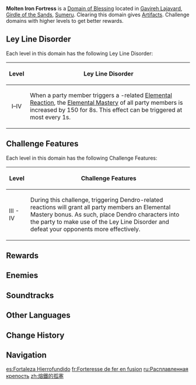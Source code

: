 {{Domain Infobox
|image        = Domain Molten Iron Fortress.png
|type         = Blessing
|description  = Legend has it that the territory of the red desert was marked by an ancient barrier of iron and bronze. The [[King Deshret|Lord of the Blazing Sun]] used to set out from here on his chariot to drive away the evil spirits wandering among the grim mountains. However, the gilded nations later sank into the sand and towering parapets of iron and bronze thus faded into oblivion along with their parent nations, leaving only unrecognizable ruins.
|region       = Sumeru
|subregion    = Girdle of the Sands
|area         = Gavireh Lajavard
|requiredAR   = 30/35/40/45
|recLevel     = 59/69/80/90
|recElements  = Dendro
}}
{{Description|A border city that used to provide shelter for desert folk displaced in an epidemic. Now, a new group of [[Hilichurls|vagrants]] has taken up residence within its walls.<br>If you repel the infesting monsters with the blessing of {{Dendro}}, you might be rewarded valuable artifacts.}}
'''Molten Iron Fortress''' is a [[Domain of Blessing]] located in [[Gavireh Lajavard]], [[Girdle of the Sands]], [[Sumeru]]. Clearing this domain gives [[Artifact]]s. Challenge domains with higher levels to get better rewards.

==Ley Line Disorder==
Each level in this domain has the following Ley Line Disorder:
{| class="wikitable align-center"
!Level
!Ley Line Disorder
|-
!align="center" rowspan=3 | I–IV
|When a party member triggers a {{Dendro}}-related [[Elemental Reaction]], the [[Elemental Mastery]] of all party members is increased by 150 for 8s. This effect can be triggered at most every 1s.
|}

==Challenge Features==
Each level in this domain has the following Challenge Features:
{| class="wikitable"
!Level
!Challenge Features
|-
!III - IV
|During this challenge, triggering Dendro-related reactions will grant all party members an Elemental Mastery bonus. As such, place Dendro characters into the party to make use of the Ley Line Disorder and defeat your opponents more effectively.
|}

==Rewards==
{{Domain Levels/Blessing
|sets=Vourukasha's Glow,Nymph's Dream,Martial Artist,Scholar
|level=4
}}

==Enemies==
{{Domain Enemies
|domain=Forsaken Rampart
|target1=Defeat 12 enemies in 300 seconds.
|enemies1=Hilichurl*6;Hilichurl Fighter*4;Hydro Samachurl;Blazing Axe Mitachurl

|target2=Defeat 9 enemies in 300 seconds.
|enemies2=Hilichurl*3;Hilichurl Fighter*2;Hydro Samachurl;Hilichurl Grenadier*2;Anemo Hilichurl Rogue

|target3=Defeat 7 enemies in 300 seconds.
|enemies3=Hilichurl Fighter*3;Blazing Axe Mitachurl//Blazing Axe Mitachurl*2;Hydro Hilichurl Rogue

|target4=Defeat 4 enemies in 300 seconds.
|enemies4=Blazing Axe Mitachurl*2//Anemo Hilichurl Rogue;Hydro Hilichurl Rogue
}}

==Soundtracks==
{{Soundtracks by Category Table|type=domain}}
<!--
==Trivia==
--><!--
==Video Guides==
{{EVT
|video1   = 
|caption1 = 
}}
-->

==Other Languages==
{{Other Languages
|en      = Molten Iron Fortress
|zhs     = 熔铁的孤塞
|zhs_rm  = Róngtiě de Gūsài
|zht     = 熔鐵的孤塞
|zht_rm  = Róngtiě de Gūsài
|zh_tl   = Lone Fortress of Molten Iron
|ja      = 熔鉄の孤砦
|ja_rm   = Youtetsu no Kosai{{Assumed}}
|ja_tl   = Lone Fortress of Molten Iron
|ko      = 쇳물 {{tt|요새|要塞}}
|ko_tl   = Molten Iron Fortress
|es      = Fortaleza el hierro fundido
|es_tl   = The Molten Iron Fortress
|fr      = Forteresse de fer en fusion
|fr_tl   = Molten Iron Fortress
|ru      = Расплавленная крепость
|ru_tl   = Molten Fortress
|th      = ปราการเหล็กหลอมเหลว
|th_rm   = 
|th_tl   = 
|vi      = Cô Thành Sắt Nung
|vi_tl   = 
|de      = Festung geschmolzenen Eisens
|de_tl   = Fortress of Molten Iron
|id      = Molten Iron Fortress
|pt      = Fortaleza de Ferro Fundido
|pt_tl   = 
|tr      = Demir Kale
|tr_tl   = Iron Fortress
|it      = Fortezza di ferro colante
|it_tl   = 
}}

==Change History==
{{Change History|3.6}}
<!--
==References==
{{Reflist}}
-->
==Navigation==
{{Domain Navbox|Permanent}}

[[es:Fortaleza Hierrofundido]]
[[fr:Forteresse de fer en fusion]]
[[ru:Расплавленная крепость]]
[[zh:熔鐵的孤塞]]